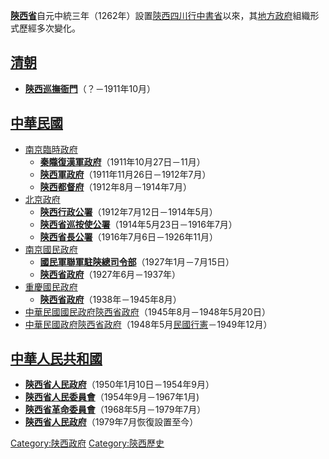 {{陝西歷史}}
{{Distinguish|陝西省政府|陝西省人民政府}}

'''[[陝西省|陝西省]]'''自元中統三年（1262年）設置[[陝西四川行中書省|陝西四川行中書省]]以來，其[[地方政府|地方政府]]組織形式歷經多次變化。

== [[清朝|清朝]] ==
*'''[[陝西巡撫衙門|陝西巡撫衙門]]'''（？－1911年10月）
== [[中華民國|中華民國]] ==
*[[南京臨時政府|南京臨時政府]]
**'''[[秦隴復漢軍政府|秦隴復漢軍政府]]'''（1911年10月27日－11月）
**'''[[陝西軍政府|陝西軍政府]]'''（1911年11月26日－1912年7月）
**'''[[陝西都督府|陝西都督府]]'''（1912年8月－1914年7月）
*[[北洋政府|北京政府]]
**'''[[陝西行政公署|陝西行政公署]]'''（1912年7月12日－1914年5月）
**'''[[陝西省巡按使公署|陝西省巡按使公署]]'''（1914年5月23日－1916年7月）
**'''[[陝西省長公署|陝西省長公署]]'''（1916年7月6日－1926年11月）
*[[南京國民政府|南京國民政府]]
**'''[[國民軍聯軍駐陝總司令部|國民軍聯軍駐陝總司令部]]'''（1927年1月－7月15日）
**'''[[陝西省政府|陝西省政府]]'''（1927年6月－1937年）
*[[重慶國民政府|重慶國民政府]]
**'''[[陝西省政府|陝西省政府]]'''（1938年－1945年8月）
*[[國民政府|中華民國國民政府]][[陝西省政府|陝西省政府]]（1945年8月－1948年5月20日）
*[[中華民國政府|中華民國政府]][[陝西省政府|陝西省政府]]（1948年5月[[行憲|民國行憲]]－1949年12月）

== [[中華人民共和國|中華人民共和國]] ==
*'''[[陝西省人民政府|陝西省人民政府]]'''（1950年1月10日－1954年9月）
*'''[[陝西省人民委員會|陝西省人民委員會]]'''（1954年9月－1967年1月)
*'''[[陝西省革命委員會|陝西省革命委員會]]'''（1968年5月－1979年7月）
*'''[[陝西省人民政府|陝西省人民政府]]'''（1979年7月恢復設置至今）

{{Disambig|cat=組織機構消歧義}}
{{陝西行政長官}}
[[Category:陕西政府|Category:陕西政府]]
[[Category:陝西歷史|Category:陝西歷史]]